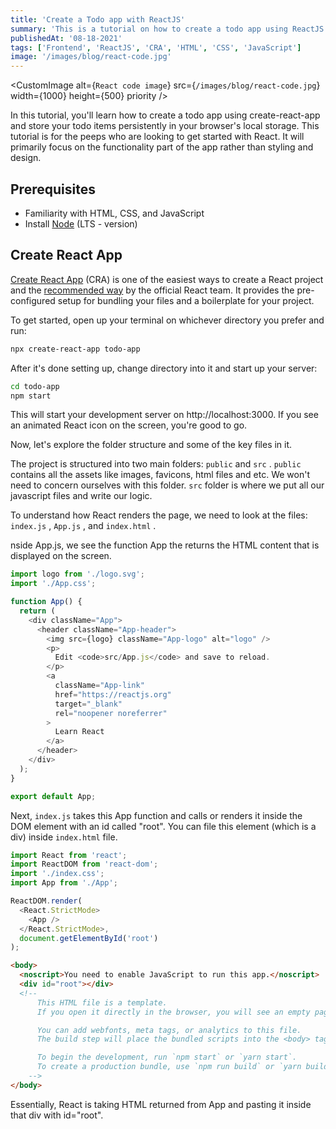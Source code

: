 ```yaml
---
title: 'Create a Todo app with ReactJS'
summary: 'This is a tutorial on how to create a todo app using ReactJS and store in local storage'
publishedAt: '08-18-2021'
tags: ['Frontend', 'ReactJS', 'CRA', 'HTML', 'CSS', 'JavaScript']
image: '/images/blog/react-code.jpg'
---
```


<CustomImage
  alt={`React code image`}
  src={`/images/blog/react-code.jpg`}
  width={1000}
  height={500}
  priority
/>

In this tutorial, you'll learn how to create a todo app using create-react-app and store your todo items persistently in your browser's local storage.
This tutorial is for the peeps who are looking to get started with React. It will primarily focus on the functionality part of the app rather than styling and design.

## Prerequisites

- Familiarity with HTML, CSS, and JavaScript
- Install [Node](https://nodejs.org/en/) (LTS - version)

## Create React App

[Create React App](https://create-react-app.dev/) (CRA) is one of the easiest ways to create a React project and the [recommended way](https://reactjs.org/docs/create-a-new-react-app.html#create-react-app) by the official React team. It provides the pre-configured setup for bundling your files and a boilerplate for your project.

To get started, open up your terminal on whichever directory you prefer and run:

```bash
npx create-react-app todo-app
```

After it's done setting up, change directory into it and start up your server:

```bash
cd todo-app
npm start
```

This will start your development server on http://localhost:3000. If you see an animated React icon on the screen, you're good to go.

Now, let's explore the folder structure and some of the key files in it.

The project is structured into two main folders: `public` and `src` .
`public` contains all the assets like images, favicons, html files and etc. We won't need to concern ourselves with this folder.
`src` folder is where we put all our javascript files and write our logic.

To understand how React renders the page, we need to look at the files: `index.js` , `App.js` , and `index.html` .

nside App.js, we see the function App the returns the HTML content that is displayed on the screen.

<CodeFile children="App.js" />

```js
import logo from './logo.svg';
import './App.css';

function App() {
  return (
    <div className="App">
      <header className="App-header">
        <img src={logo} className="App-logo" alt="logo" />
        <p>
          Edit <code>src/App.js</code> and save to reload.
        </p>
        <a
          className="App-link"
          href="https://reactjs.org"
          target="_blank"
          rel="noopener noreferrer"
        >
          Learn React
        </a>
      </header>
    </div>
  );
}

export default App;
```

Next, `index.js` takes this App function and calls or renders it inside the DOM element with an id called "root". You can file this element (which is a div) inside `index.html` file.

<CodeFile children="index.js" />

```js
import React from 'react';
import ReactDOM from 'react-dom';
import './index.css';
import App from './App';

ReactDOM.render(
  <React.StrictMode>
    <App />
  </React.StrictMode>,
  document.getElementById('root')
);
```

<CodeFile children="index.html" />

```html
<body>
  <noscript>You need to enable JavaScript to run this app.</noscript>
  <div id="root"></div>
  <!--
      This HTML file is a template.
      If you open it directly in the browser, you will see an empty page.

      You can add webfonts, meta tags, or analytics to this file.
      The build step will place the bundled scripts into the <body> tag.

      To begin the development, run `npm start` or `yarn start`.
      To create a production bundle, use `npm run build` or `yarn build`.
    -->
</body>
```

Essentially, React is taking HTML returned from App and pasting it inside that div with id="root".
